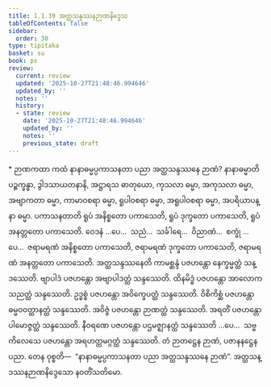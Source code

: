 ```yaml
---
title: 1.1.39 အတ္ထသန္ဒဿနဉာဏနိဒ္ဒေသ
tableOfContents: false
sidebar:
  order: 30
type: tipitaka
basket: su
book: ps
review:
  current: review
  updated: '2025-10-27T21:48:46.994646'
  updated_by: ''
  notes: ''
  history:
  - state: review
    date: '2025-10-27T21:48:46.994646'
    updated_by: ''
    notes: ''
    previous_state: draft
---
```



<ReviewStatus review={frontmatter.review} showDetails={true} />

<HypothesisAnnotation frontmatter={frontmatter} />

<DynamicBreadcrumb />

<Paragraph type="center" book="ps">
* ဉာဏကထာ
</Paragraph>


<Division number="90" book="ps" e="ch" v="26" p="101">

<Paragraph number="594" book="ps">
ကထံ နာနာဓမ္မပ္ပကာသနတာ ပညာ အတ္ထသန္ဒဿနေ ဉာဏံ? <Emphasis>နာနာဓမ္မာ</Emphasis>တိ ပဉ္စက္ခန္ဓာ, ဒွါဒသာယတနာနိ, အဋ္ဌာရသ ဓာတုယော, ကုသလာ ဓမ္မာ, အကုသလာ ဓမ္မာ, အဗျာကတာ ဓမ္မာ, ကာမာဝစရာ ဓမ္မာ, ရူပါဝစရာ ဓမ္မာ, အရူပါဝစရာ ဓမ္မာ, အပရိယာပန္နာ ဓမ္မာ.
</Paragraph>

<Paragraph number="595" book="ps">
<Emphasis>ပကာသနတာ</Emphasis>တိ ရူပံ အနိစ္စတော ပကာသေတိ, ရူပံ ဒုက္ခတော ပကာသေတိ, ရူပံ အနတ္တတော ပကာသေတိ. ဝေဒနံ …ပေ…  သညံ…  သင်္ခါရေ…  ဝိညာဏံ…  စက္ခုံ …ပေ…  ဇရာမရဏံ အနိစ္စတော ပကာသေတိ, ဇရာမရဏံ ဒုက္ခတော ပကာသေတိ, ဇရာမရဏံ အနတ္တတော ပကာသေတိ.
</Paragraph>

<Paragraph number="596" book="ps">
<Emphasis>အတ္ထသန္ဒဿနေ</Emphasis>တိ ကာမစ္ဆန္ဒံ ပဇဟန္တော နေက္ခမ္မတ္ထံ သန္ဒဿေတိ. ဗျာပါဒံ ပဇဟန္တော အဗျာပါဒတ္ထံ သန္ဒဿေတိ. ထိနမိဒ္ဓံ ပဇဟန္တော အာလောကသညတ္ထံ သန္ဒဿေတိ. ဥဒ္ဓစ္စံ ပဇဟန္တော အဝိက္ခေပတ္ထံ သန္ဒဿေတိ. ဝိစိကိစ္ဆံ ပဇဟန္တော ဓမ္မဝဝတ္ထာနတ္ထံ သန္ဒဿေတိ. အဝိဇ္ဇံ ပဇဟန္တော ဉာဏတ္ထံ သန္ဒဿေတိ. အရတိံ ပဇဟန္တော ပါမောဇ္ဇတ္ထံ သန္ဒဿေတိ. နီဝရဏေ ပဇဟန္တော ပဌမဇ္ဈာနတ္ထံ သန္ဒဿေတိ …ပေ…  သဗ္ဗကိလေသေ ပဇဟန္တော အရဟတ္တမဂ္ဂတ္ထံ သန္ဒဿေတိ. တံ ဉာတဋ္ဌေန ဉာဏံ, ပဇာနနဋ္ဌေန ပညာ. တေန ဝုစ္စတိ—  “နာနာဓမ္မပ္ပကာသနတာ ပညာ အတ္ထသန္ဒဿနေ ဉာဏံ”.

</Paragraph>
</Division>

<Paragraph number="597" type="center" book="ps">
အတ္ထသန္ဒဿနဉာဏနိဒ္ဒေသော နဝတိံသတိမော.
</Paragraph>